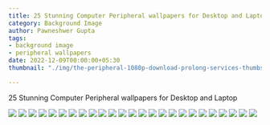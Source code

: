 ```yaml
---
title: 25 Stunning Computer Peripheral wallpapers for Desktop and Laptop
category: Background Image
author: Pawneshwer Gupta
tags:
- background image
- peripheral wallpapers
date: 2022-12-09T00:00:00+05:30
thumbnail: "./img/the-peripheral-1080p-download-prolong-services-thumbs.jpg"

---
```

25 Stunning Computer Peripheral wallpapers for Desktop and Laptop

![](./img/the-peripheral-1080p-download-1.jpg)
![](./img/the-peripheral-1080p-download-2.jpg)
![](./img/the-peripheral-1080p-download-3.jpg)
![](./img/the-peripheral-1080p-download-4.jpg)
![](./img/the-peripheral-1080p-download-5.jpg)
![](./img/the-peripheral-1080p-download-6.jpg)
![](./img/the-peripheral-1080p-download-7.jpg)
![](./img/the-peripheral-1080p-download-8.jpg)
![](./img/the-peripheral-1080p-download-9.jpg)
![](./img/the-peripheral-1080p-download-10.jpg)
![](./img/the-peripheral-1080p-download-11.jpg)
![](./img/the-peripheral-1080p-download-12.jpg)
![](./img/the-peripheral-1080p-download-13.jpg)
![](./img/the-peripheral-1080p-download-14.jpg)
![](./img/the-peripheral-1080p-download-15.jpg)
![](./img/the-peripheral-1080p-download-16.jpg)
![](./img/the-peripheral-1080p-download-17.jpg)
![](./img/the-peripheral-1080p-download-18.jpg)
![](./img/the-peripheral-1080p-download-19.jpg)
![](./img/the-peripheral-1080p-download-20.jpg)
![](./img/the-peripheral-1080p-download-21.jpg)
![](./img/the-peripheral-1080p-download-22.jpg)
![](./img/the-peripheral-1080p-download-23.jpg)
![](./img/the-peripheral-1080p-download-24.jpg)
![](./img/the-peripheral-1080p-download-25.jpg)